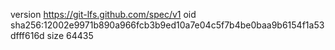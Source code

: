 version https://git-lfs.github.com/spec/v1
oid sha256:12002e9971b890a966fcb3b9ed10a7e04c5f7b4be0baa9b6154f1a53dfff616d
size 64435
